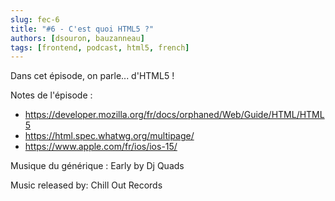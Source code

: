```yaml
---
slug: fec-6
title: "#6 - C'est quoi HTML5 ?"
authors: [dsouron, bauzanneau]
tags: [frontend, podcast, html5, french]
---
```


Dans cet épisode, on parle... d'HTML5 !

<!--truncate-->


<SpotifyEmbed href="https://open.spotify.com/embed/episode/4ssPDqA6rFpjV7QqICbY1j" />

Notes de l'épisode :

- https://developer.mozilla.org/fr/docs/orphaned/Web/Guide/HTML/HTML5
- https://html.spec.whatwg.org/multipage/
- https://www.apple.com/fr/ios/ios-15/

Musique du générique : Early by Dj Quads

Music released by: Chill Out Records

